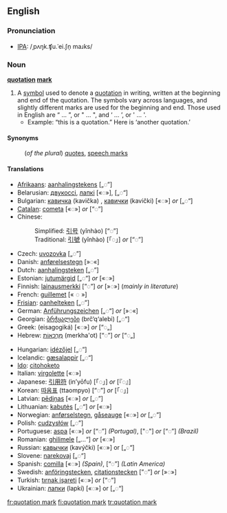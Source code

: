 {{Punctuation marks}}
==English==

===Pronunciation===
*[[IPA]]: /ˌpʌŋk.ʧu.ˈei.ʃn̩ maɹks/

===Noun===
'''[[quotation]] [[mark]]'''

# A [[symbol]] used to denote a [[quotation]] in writing, written at the beginning and end of the quotation. The symbols vary across languages, and slightly different marks are used for the beginning and end.  Those used in English are “ ... ”, or " ... ", and ‘ ... ’, or ' ... '.
#*Example: “this is a quotation.” Here is ‘another quotation.’

====Synonyms====
:(''of the plural'') [[quotes]], [[speech marks]]

====Translations====
{{trans-top|Note: ''The following languages use  “◌”-style quotation marks, unless otherwise indicated.''}}
*[[Afrikaans]]: [[aanhalingstekens]] [„◌”]
*Belarusian: [[двукоссі]], [[лапкі]] [«◌»], [„◌“]
*Bulgarian: [[кавичка]] (kavička) {{f}}, [[кавички]] (kavički) {{p}} [«◌»] ''or'' [„◌“]
*[[Catalan]]: [[cometa]] {{f}} [«◌»] ''or'' [“◌”]
*Chinese:
*:Simplified: [[引号]] (yǐnhào) [“◌”]
*:Traditional: [[引號]] (yǐnhào) [「◌」] ''or'' [“◌”]
*Czech: [[uvozovka]] {{f}} [„◌”]
*Danish: [[anførelsestegn]] {{n}} [»◌«]
*Dutch: [[aanhalingsteken]] {{n}} [„◌”]
*Estonian: [[jutumärgid]] [„◌“] ''or'' [«◌»]
*Finnish: [[lainausmerkki]] [”◌”] ''or'' [»◌»] (''mainly in literature'')
*French: [[guillemet]] {{m}} [« ◌ »]
*[[Frisian]]: [[oanhelteken]] {{n}} [„◌”]
*German: [[Anführungszeichen]] {{n}} [„◌“] ''or'' [»◌«]
*Georgian: [[ბრჭყალები]] (brč‘q‘alebi) [„◌“]
*Greek: {{t|el|εισαγωγικά|n|p}} (eisagogiká) [«◌»] ''or'' [“◌„]
*Hebrew: [[מרכאות|מֵרְכָאוֹת]] (merkha'ot) {{fpl}} [“◌”] ''or'' [“◌„]
{{trans-mid}}
*Hungarian: [[idézőjel]] [„◌”]
*Icelandic: [[gæsalappir]] [„◌“]
*[[Ido]]: [[citohoketo]]
*Italian: [[virgolette]] {{fpl}} [«◌»]
*Japanese: [[引用符]] (in’yōfu) [「◌」] ''or'' [『◌』]
*Korean: [[따옴표]] (ttaompyo) [“◌”] ''or'' [「◌」]
*Latvian: [[pēdiņas]] [«◌»] ''or'' [„◌”]
*Lithuanian: [[kabutės]] [„◌“] ''or'' [«◌»]
*Norwegian: [[anførselstegn]], [[gåseauge]] [«◌»] ''or'' [„◌”]
*Polish: [[cudzysłów]] {{m}} [„◌”]
*Portuguese: [[aspa]] {{f}} [«◌»] ''or'' [“◌”] ''(Portugal)'', ["◌"] ''or'' [“◌”] ''(Brazil)''
*Romanian: [[ghilimele]] {{fpl}} [„…“] ''or'' [«◌»]
*Russian: [[кавычки]] (kavýčki) {{fpl}} [«◌»] or [„◌“]
*Slovene: [[narekovaj]] {{m}} [„◌“]
*Spanish: [[comilla]] {{f}} [«◌»] ''(Spain)'', [“◌”] ''(Latin America)''
*Swedish: [[anföringstecken]], [[citationstecken]] {{p}} [”◌”] ''or'' [»◌»]
*Turkish: [[tırnak işareti]] [«◌»] ''or'' [“◌”]
*Ukrainian: [[лапки]] (lapkí) {{fpl}} [«◌»] or [„◌“]
{{trans-bottom}}

{{wikipedia}}

[[fr:quotation mark]]
[[fi:quotation mark]]
[[tr:quotation mark]]